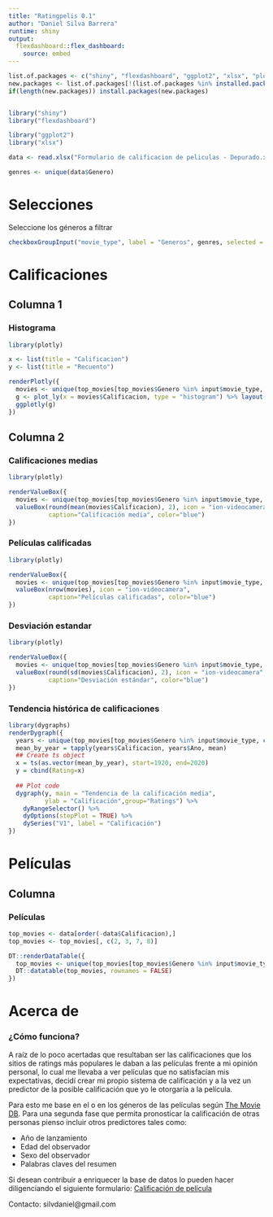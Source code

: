 ```yaml
---
title: "Ratingpelis 0.1"
author: "Daniel Silva Barrera"
runtime: shiny
output: 
  flexdashboard::flex_dashboard:
    source: embed
---
```


```r

list.of.packages <- c("shiny", "flexdashboard", "ggplot2", "xlsx", "plotly", "dygraphs")
new.packages <- list.of.packages[!(list.of.packages %in% installed.packages()[,"Package"])]
if(length(new.packages)) install.packages(new.packages)


library("shiny")
library("flexdashboard")
```

```r
library("ggplot2")
library("xlsx")

data <- read.xlsx("Formulario de calificacion de peliculas - Depurado.xlsx", sheetIndex = 1, encoding="UTF-8")

genres <- unique(data$Genero)
```

Selecciones {.sidebar}
===============================

Seleccione los géneros a filtrar

```r
checkboxGroupInput("movie_type", label = "Generos", genres, selected = genres)
```

Calificaciones 
=====================================

Columna 1 {data-width=200}
------------------------------------
### Histograma

```r
library(plotly)

x <- list(title = "Calificacion")
y <- list(title = "Recuento")

renderPlotly({
  movies <- unique(top_movies[top_movies$Genero %in% input$movie_type, c(1, 2, 4)])
  g <- plot_ly(x = movies$Calificacion, type = "histogram") %>% layout(xaxis = x, yaxis = y)
  ggplotly(g)
})
```

Columna 2 {data-width=300}
-------------------------------------

### Calificaciones medias

```r
library(plotly)

renderValueBox({
  movies <- unique(top_movies[top_movies$Genero %in% input$movie_type, c(1, 2, 4)])
  valueBox(round(mean(movies$Calificacion), 2), icon = "ion-videocamera", 
           caption="Calificación media", color="blue")
})

```

### Películas calificadas

```r
library(plotly)

renderValueBox({
  movies <- unique(top_movies[top_movies$Genero %in% input$movie_type, c(1, 2, 4)])
  valueBox(nrow(movies), icon = "ion-videocamera", 
           caption="Películas calificadas", color="blue")
})

```

### Desviación estandar

```r
library(plotly)

renderValueBox({
  movies <- unique(top_movies[top_movies$Genero %in% input$movie_type, c(1, 2, 4)])
  valueBox(round(sd(movies$Calificacion), 2), icon = "ion-videocamera", 
           caption="Desviación estándar", color="blue")
})

```

### Tendencia histórica de calificaciones

```r
library(dygraphs)
renderDygraph({
  years <- unique(top_movies[top_movies$Genero %in% input$movie_type, c(1, 2, 4)])
  mean_by_year = tapply(years$Calificacion, years$Ano, mean)
  ## Create ts object
  x = ts(as.vector(mean_by_year), start=1920, end=2020)
  y = cbind(Rating=x)
  
  ## Plot code
  dygraph(y, main = "Tendencia de la calificación media", 
          ylab = "Calificación",group="Ratings") %>% 
    dyRangeSelector() %>%
    dyOptions(stepPlot = TRUE) %>%
    dySeries("V1", label = "Calificación")
})
```

Películas
===================================== 

Columna {.tabset .tabset-fade}
-------------------------------------

### Películas

```r

top_movies <- data[order(-data$Calificacion),]
top_movies <- top_movies[, c(2, 3, 7, 8)]

DT::renderDataTable({
  top_movies <- unique(top_movies[top_movies$Genero %in% input$movie_type, c(1, 2, 4)])
  DT::datatable(top_movies, rownames = FALSE)
})
```

Acerca de
===================================== 

### ¿Cómo funciona?

A raíz de lo poco acertadas que resultaban ser las calificaciones que los sitios de ratings más populares le daban a las películas frente a mi opinión personal, lo cual me llevaba a ver películas que no satisfacían mis expectativas, decidí crear mi propio sistema de calificación y a la vez un predictor de la posible calificación que yo le otorgaría a la película.

Para esto me base en el o en los géneros de las películas según [The Movie DB](https://www.themoviedb.org/). Para una segunda fase que permita pronosticar la calificación de otras personas pienso incluir otros predictores tales como: 

* Año de lanzamiento
* Edad del observador
* Sexo del observador
* Palabras claves del resumen

Si desean contribuir a enriquecer la base de datos lo pueden hacer diligenciando el siguiente formulario: [Calificación de película](https://forms.gle/y6bMuf16cKmyD6549)

Contacto: silvdaniel@gmail.com
